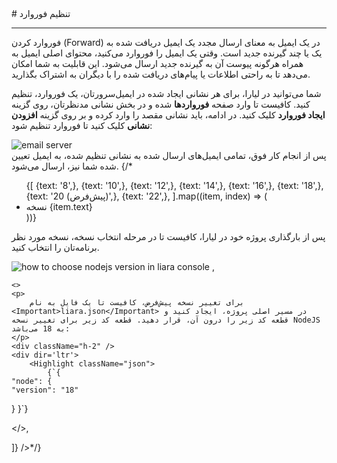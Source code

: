

<Layout>
<Head>
<title>مستندات تنظیم فوروارد در ایمیل سرور - لیارا</title>
<meta property="og:title" content="مستندات خدمات رایانش ابری لیارا" />
<meta property="og:description" content="مستندات تنظیم فوروارد در ایمیل‌سرور"  />
<meta property="og:image" content="https://files.liara.ir/liara/logos/liara-poster.jpg" />
</Head>
# تنظیم فوروارد
<hr className="mb-2" />

فوروارد کردن (Forward) در یک ایمیل به معنای ارسال مجدد یک ایمیل دریافت شده به یک یا چند گیرنده جدید است. وقتی یک ایمیل را فوروارد می‌کنید، محتوای اصلی ایمیل به همراه هرگونه پیوست آن به گیرنده جدید ارسال می‌شود. این قابلیت به شما امکان می‌دهد تا به راحتی اطلاعات یا پیام‌های دریافت شده را با دیگران به اشتراک بگذارید.
<div className="h-4" />

شما می‌توانید در لیارا، برای هر نشانی ایجاد شده در ایمیل‌سرورتان، یک فوروارد، تنظیم کنید.
کافیست تا وارد صفحه **فورواردها** شده و در بخش نشانی مدنظرتان، روی گزینه **ایجاد فوروارد** کلیک کنید. 
در ادامه، باید نشانی مقصد را وارد کرده و بر روی گزینه **افزودن نشانی** کلیک کنید تا فوروارد تنظیم شود:

<div className="h-4" />
<img src="https://files.liara.ir/liara/docs/set-forward-for-email.gif" alt="email server" />
<div className="h-4" />
پس از انجام کار فوق، تمامی ایمیل‌های ارسال شده به نشانی تنظیم شده، به ایمیل تعیین شده شما نیز، ارسال می‌شود.
{/* <ul className="pr-4">
  {[
    {text: '8',},
    {text: '10',},
    {text: '12',},
    {text: '14',},
    {text: '16',},
    {text: '18',},
    {text: '20 (پیش‌فرض)',},
    {text: '22',},
  ].map((item, index) => (
    <li
      key={index}
      style={{
        textDecorationColor: "#9ca3af"
      }}
    >
        نسخه {item.text}
    </li>
  ))}
</ul>

<Section id="change-default-version" title="تغییر نسخه پیش‌فرض" />
<Tabs 
    tabs={["Liara Console", "Liara CLI"]} 
    content={[
    <>
    <p>پس از بارگذاری پروژه خود در لیارا، کافیست تا در مرحله انتخاب نسخه، نسخه مورد نظر برنامه‌تان را انتخاب کنید.</p>
    <img src="https://files.liara.ir/liara/docs/choose-nodejs-version.png" alt="how to choose nodejs version in liara console" />
    </>,

    <>
    <p>
        برای تغییر نسخه پیش‌فرض، کافیست تا یک فایل به نام <Important>liara.json</Important> در مسیر اصلی پروژه، ایجاد کنید و قطعه کد زیر را درون آن، قرار دهید. قطعه کد زیر برای تغییر نسخه NodeJS به 18 می‌باشد:
    </p>
    <div className="h-2" />
    <div dir='ltr'>
        <Highlight className="json">
            {`{
    "node": {
    "version": "18"
  }
}`}
        </Highlight>
    </div>
    <div className="h-2" />
    </>,

]} 
/>*/}

</Layout>